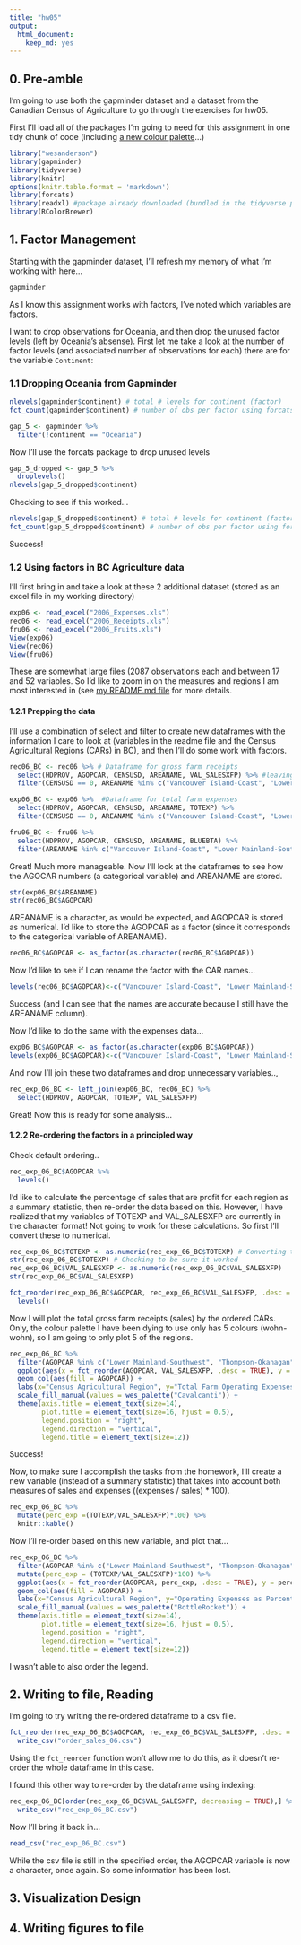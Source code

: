 ```yaml
---
title: "hw05"
output: 
  html_document: 
    keep_md: yes
---
```


## 0. Pre-amble

I'm going to use both the gapminder dataset and a dataset from the Canadian Census of Agriculture to go through the exercises for hw05.

First I'll load all of the packages I'm going to need for this assignment in one tidy chunk of code (including <a href="https://github.com/karthik/wesanderson">a new colour palette</a>...)

```r
library("wesanderson")
library(gapminder)
library(tidyverse)
library(knitr)
options(knitr.table.format = 'markdown')
library(forcats)
library(readxl) #package already downloaded (bundled in the tidyverse package!) for reading excel files
library(RColorBrewer)
```


## 1. Factor Management

Starting with the gapminder dataset, I'll refresh my memory of what I'm working with here...

```r
gapminder
```


As I know this assignment works with factors, I've noted which variables are factors.

I want to drop observations for Oceania, and then drop the unused factor levels (left by Oceania's absense). First let me take a look at the number of factor levels (and associated number of observations for each) there are for the variable ```Continent```:

### 1.1 Dropping Oceania from Gapminder

```r
nlevels(gapminder$continent) # total # levels for continent (factor)
fct_count(gapminder$continent) # number of obs per factor using forcats package
```


```r
gap_5 <- gapminder %>% 
  filter(!continent == "Oceania")
```

Now I'll use the forcats package to drop unused levels

```r
gap_5_dropped <- gap_5 %>% 
  droplevels()
nlevels(gap_5_dropped$continent)
```
 
 Checking to see if this worked...

```r
nlevels(gap_5_dropped$continent) # total # levels for continent (factor)
fct_count(gap_5_dropped$continent) # number of obs per factor using forcats package
```

Success!

### 1.2 Using factors in BC Agriculture data

I'll first bring in and take a look at these 2 additional dataset (stored as an excel file in my working directory)

```r
exp06 <- read_excel("2006_Expenses.xls")
rec06 <- read_excel("2006_Receipts.xls")
fru06 <- read_excel("2006_Fruits.xls")
View(exp06)
View(rec06)
View(fru06)
```

These are somewhat large files (2087 observations each and between 17 and 52 variables. So I'd like to zoom in on the measures and regions I am most interested in (see <a href="">my README.md file</a> for more details.

#### 1.2.1 Prepping the data

I'll use a combination of select and filter to create new dataframes with the information I care to look at (variables in the readme file and the Census Agricultural Regions (CARs) in BC), and then I'll do some work with factors. 

```r
rec06_BC <- rec06 %>% # Dataframe for gross farm receipts
  select(HDPROV, AGOPCAR, CENSUSD, AREANAME, VAL_SALESXFP) %>% #leaving enough information for future analyses
  filter(CENSUSD == 0, AREANAME %in% c("Vancouver Island-Coast", "Lower Mainland-Southwest", "Thompson-Okanagan", "Kootenay", "Cariboo", "North Coast", "Nechako", "Peace River"))

exp06_BC <- exp06 %>%  #Dataframe for total farm expenses
  select(HDPROV, AGOPCAR, CENSUSD, AREANAME, TOTEXP) %>% 
  filter(CENSUSD == 0, AREANAME %in% c("Vancouver Island-Coast", "Lower Mainland-Southwest", "Thompson-Okanagan", "Kootenay", "Cariboo", "North Coast", "Nechako", "Peace River"))

fru06_BC <- fru06 %>% 
  select(HDPROV, AGOPCAR, CENSUSD, AREANAME, BLUEBTA) %>% 
  filter(AREANAME %in% c("Vancouver Island-Coast", "Lower Mainland-Southwest", "Thompson-Okanagan", "Kootenay", "Cariboo", "North Coast", "Nechako", "Peace River"))
```

Great! Much more manageable. Now I'll look at the dataframes to see how the AGOCAR numbers (a categorical variable) and AREANAME are stored.

```r
str(exp06_BC$AREANAME)
str(rec06_BC$AGOPCAR)
```

AREANAME is a character, as would be expected, and AGOPCAR is stored as numerical. I'd like to store the AGOPCAR as a factor (since it corresponds to the categorical variable of AREANAME). 

```r
rec06_BC$AGOPCAR <- as_factor(as.character(rec06_BC$AGOPCAR)) 
```

Now I'd like to see if I can rename the factor with the CAR names...

```r
levels(rec06_BC$AGOPCAR)<-c("Vancouver Island-Coast", "Lower Mainland-Southwest", "Thompson-Okanagan", "Kootenay", "Cariboo", "North Coast", "Nechako", "Peace River")
```

Success (and I can see that the names are accurate because I still have the AREANAME column). 

Now I'd like to do the same with the expenses data...

```r
exp06_BC$AGOPCAR <- as_factor(as.character(exp06_BC$AGOPCAR))
levels(exp06_BC$AGOPCAR)<-c("Vancouver Island-Coast", "Lower Mainland-Southwest", "Thompson-Okanagan", "Kootenay", "Cariboo", "North Coast", "Nechako", "Peace River")
```

And now I'll join these two dataframes and drop unnecessary variables..,

```r
rec_exp_06_BC <- left_join(exp06_BC, rec06_BC) %>% 
  select(HDPROV, AGOPCAR, TOTEXP, VAL_SALESXFP)
```

Great! Now this is ready for some analysis... 


#### 1.2.2 Re-ordering the factors in a principled way

Check default ordering..
```r
rec_exp_06_BC$AGOPCAR %>% 
  levels()
```

I'd like to calculate the percentage of sales that are profit for each region as a summary statistic, then re-order the data based on this. However, I have realized that my variables of TOTEXP and VAL_SALESXFP are currently in the character format! Not going to work for these calculations. So first I'll convert these to numerical.

```r
rec_exp_06_BC$TOTEXP <- as.numeric(rec_exp_06_BC$TOTEXP) # Converting to numeric
str(rec_exp_06_BC$TOTEXP) # Checking to be sure it worked
rec_exp_06_BC$VAL_SALESXFP <- as.numeric(rec_exp_06_BC$VAL_SALESXFP)
str(rec_exp_06_BC$VAL_SALESXFP)
```

```r
fct_reorder(rec_exp_06_BC$AGOPCAR, rec_exp_06_BC$VAL_SALESXFP, .desc = TRUE) %>% 
  levels()
```

Now I will plot the total gross farm receipts (sales) by the ordered CARs. Only, the colour palette I have been dying to use only has 5 colours (wohn-wohn), so I am going to only plot 5 of the regions.

```r
rec_exp_06_BC %>% 
  filter(AGOPCAR %in% c("Lower Mainland-Southwest", "Thompson-Okanagan", "Vancouver Island-Coast", "Peace River", "Cariboo")) %>% 
  ggplot(aes(x = fct_reorder(AGOPCAR, VAL_SALESXFP, .desc = TRUE), y = TOTEXP)) +
  geom_col(aes(fill = AGOPCAR)) +
  labs(x="Census Agricultural Region", y="Total Farm Operating Expenses", title="Total Operating Expenses on Farms by Census Agricultural Region in B.C.") +
  scale_fill_manual(values = wes_palette("Cavalcanti")) + 
  theme(axis.title = element_text(size=14),
        plot.title = element_text(size=16, hjust = 0.5),
        legend.position = "right",
        legend.direction = "vertical",
        legend.title = element_text(size=12))
```

Success!

Now, to make sure I accomplish the tasks from the homework, I'll create a new variable (instead of a summary statistic) that takes into account both measures of sales and expenses ((expenses / sales) * 100).

```r
rec_exp_06_BC %>% 
  mutate(perc_exp =(TOTEXP/VAL_SALESXFP)*100) %>% 
  knitr::kable()
```

Now I'll re-order based on this new variable, and plot that...

```r
rec_exp_06_BC %>% 
  filter(AGOPCAR %in% c("Lower Mainland-Southwest", "Thompson-Okanagan", "Vancouver Island-Coast", "Peace River", "Cariboo", "Kootenay", "Nechako")) %>% 
  mutate(perc_exp = (TOTEXP/VAL_SALESXFP)*100) %>% 
  ggplot(aes(x = fct_reorder(AGOPCAR, perc_exp, .desc = TRUE), y = perc_exp)) +
  geom_col(aes(fill = AGOPCAR)) +
  labs(x="Census Agricultural Region", y="Operating Expenses as Percent of Farm Receipts", title="Expenses as a Percent of Farm Sales in B.C.") +
  scale_fill_manual(values = wes_palette("BottleRocket")) + 
  theme(axis.title = element_text(size=14),
        plot.title = element_text(size=16, hjust = 0.5),
        legend.position = "right",
        legend.direction = "vertical",
        legend.title = element_text(size=12))
```

I wasn't able to also order the legend.



## 2. Writing to file, Reading

I'm going to try writing the re-ordered dataframe to a csv file.

```r
fct_reorder(rec_exp_06_BC$AGOPCAR, rec_exp_06_BC$VAL_SALESXFP, .desc = TRUE) %>% 
  write_csv("order_sales_06.csv")
```
Using the ```fct_reorder``` function won't allow me to do this, as it doesn't re-order the whole dataframe in this case. 


I found this other way to re-order by the dataframe using indexing:

```r
rec_exp_06_BC[order(rec_exp_06_BC$VAL_SALESXFP, decreasing = TRUE),] %>% # Keep columns the way they are but order the rows by Sales
  write_csv("rec_exp_06_BC.csv")
```

Now I'll bring it back in...

```r
read_csv("rec_exp_06_BC.csv")
```

While the csv file is still in the specified order, the AGOPCAR variable is now a character, once again. So some information has been lost.

## 3. Visualization Design


## 4. Writing figures to file



